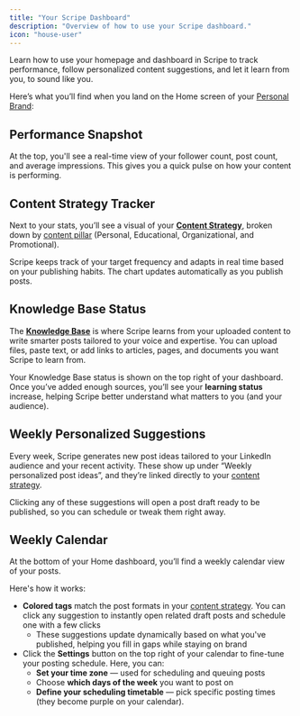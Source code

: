 ```yaml
---
title: "Your Scripe Dashboard"
description: "Overview of how to use your Scripe dashboard."
icon: "house-user"
---
```


Learn how to use your homepage and dashboard in Scripe to track performance, follow personalized content suggestions, and let it learn from you, to sound like you.

Here’s what you’ll find when you land on the Home screen of your [Personal Brand](/account/personalbrand):

## Performance Snapshot

At the top, you'll see a real-time view of your follower count, post count, and average impressions. This gives you a quick pulse on how your content is performing.

## Content Strategy Tracker

Next to your stats, you’ll see a visual of your [**Content Strategy**](/content-strategy/content-strategy), broken down by [content pillar](/content-strategy/content-pillars) (Personal, Educational, Organizational, and Promotional). 

Scripe keeps track of your target frequency and adapts in real time based on your publishing habits. The chart updates automatically as you publish posts.

## Knowledge Base Status

The [**Knowledge Base**](/sidebar/knowledge) is where Scripe learns from your uploaded content to write smarter posts tailored to your voice and expertise. You can upload files, paste text, or add links to articles, pages, and documents you want Scripe to learn from.

Your Knowledge Base status is shown on the top right of your dashboard. Once you’ve added enough sources, you’ll see your **learning status** increase, helping Scripe better understand what matters to you (and your audience).

## Weekly Personalized Suggestions

Every week, Scripe generates new post ideas tailored to your LinkedIn audience and your recent activity. These show up under “Weekly personalized post ideas”, and they’re linked directly to your [content strategy](/content-strategy/content-strategy).

Clicking any of these suggestions will open a post draft ready to be published, so you can schedule or tweak them right away.

## Weekly Calendar

At the bottom of your Home dashboard, you’ll find a weekly calendar view of your posts.

Here's how it works:

- **Colored tags** match the post formats in your [content strategy](/content-strategy/content-strategy). You can click any suggestion to instantly open related draft posts and schedule one with a few clicks
  - These suggestions update dynamically based on what you've published, helping you fill in gaps while staying on brand
- Click the **Settings** button on the top right of your calendar to fine-tune your posting schedule. Here, you can:
  - **Set your time zone** — used for scheduling and queuing posts
  - Choose **which days of the week** you want to post on
  - **Define your scheduling timetable** — pick specific posting times (they become purple on your calendar).